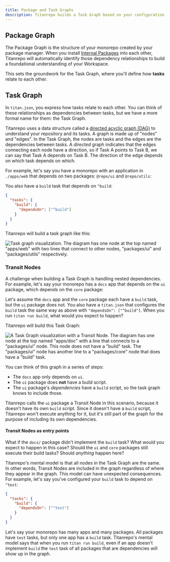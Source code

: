 ```yaml
---
title: Package and Task Graphs
description: Titanrepo builds a Task Graph based on your configuration and repository structure.
---
```



## Package Graph

The Package Graph is the structure of your monorepo created by your package manager. When you install [Internal Packages](/repo/docs/core-concepts/internal-packages) into each other, Titanrepo will automatically identify those dependency relationships to build a foundational understanding of your Workspace.

This sets the groundwork for the Task Graph, where you'll define how **tasks** relate to each other.

## Task Graph

In `titan.json`, you express how tasks relate to each other. You can think of these relationships as
dependencies between tasks, but we have a more formal name for them: the Task
Graph.

Titanrepo uses a data structure called a [directed acyclic graph (DAG)](https://en.wikipedia.org/wiki/Directed_acyclic_graph) to
understand your repository and its tasks. A graph is made up of "nodes" and
"edges". In the Task Graph, the nodes are tasks and the edges are the
dependencies between tasks. A _directed_ graph indicates that the edges
connecting each node have a direction, so if Task A points to Task B, we can say
that Task A depends on Task B. The direction of the edge depends on which task
depends on which.

For example, let's say you have a monorepo with an application in `./apps/web` that
depends on two packages: `@repo/ui` and `@repo/utils`:

<Files>
  <Folder name="apps" defaultOpen>
    <Folder name="web" />
  </Folder>
  <Folder name="packages" defaultOpen>
    <Folder name="ui" />
    <Folder name="utils" />
  </Folder>
</Files>

You also have a `build` task that depends on `^build`:

```json title="./titan.json"
{
  "tasks": {
    "build": {
      "dependsOn": ["^build"]
    }
  }
}
```

Titanrepo will build a task graph like this:

![Task graph visualization. The diagram has one node at the top named "apps/web" with two lines that connect to other nodes, "packages/ui" and "packages/utils" respectively.](/images/docs/simple-task-graph.png)

### Transit Nodes

A challenge when building a Task Graph is handling nested dependencies. For
example, let's say your monorepo has a `docs` app that depends on the `ui`
package, which depends on the `core` package:

<Files>
  <Folder name="apps" defaultOpen>
    <Folder name="docs" />
  </Folder>
  <Folder name="packages" defaultOpen>
    <Folder name="ui" />
    <Folder name="core" />
  </Folder>
</Files>

Let's assume the `docs` app and the `core` package each have a `build` task, but
the `ui` package does not. You also have a `titan.json` that configures the
`build` task the same way as above with `"dependsOn": ["^build"]`. When you run
`titan run build`, what would you expect to happen?

Titanrepo will build this Task Graph:

![A Task Graph visualization with a Transit Node. The diagram has one node at the top named "apps/doc" with a line that connects to a "packages/ui" node. This node does not have a "build" task. The "packages/ui" node has another line to a "packages/core" node that does have a "build" task.](/images/docs/transitive-nodes.png)

You can think of this graph in a series of steps:

- The `docs` app only depends on `ui`.
- The `ui` package does **not** have a build script.
- The `ui` package's _dependencies_ have a `build` script, so the task graph knows to include those.

Titanrepo calls the `ui` package a Transit Node in this scenario, because it
doesn't have its own `build` script. Since it doesn't have a `build` script,
Titanrepo won't execute anything for it, but it's still part of the graph for
the purpose of including its own dependencies.

#### Transit Nodes as entry points

What if the `docs/` package didn't implement the `build` task? What would
you expect to happen in this case? Should the `ui` and `core` packages still
execute their build tasks? Should _anything_ happen here?

Titanrepo's mental model is that all nodes in the Task Graph are the same. In other words,
Transit Nodes are included in the graph regardless of where they appear in the graph.
This model can have unexpected consequences. For example, let's say you've configured
your `build` task to depend on `^test`:

```json title="./titan.json"
{
  "tasks": {
    "build": {
      "dependsOn": ["^test"]
    }
  }
}
```

Let's say your monorepo has many apps and many packages. All packages have
`test` tasks, but only one app has a `build` task. Titanrepo's mental model
says that when you run `titan run build`, even if an app doesn't implement `build`
the `test` task of all packages that are dependencies will show up in the graph.

